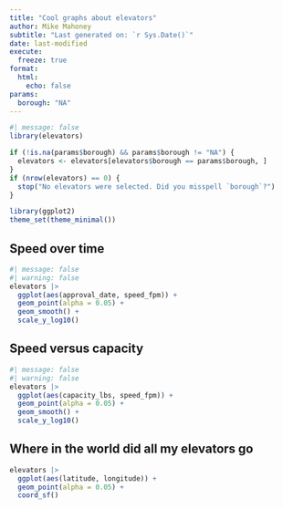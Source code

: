 ```yaml
---
title: "Cool graphs about elevators"
author: Mike Mahoney
subtitle: "Last generated on: `r Sys.Date()`"
date: last-modified
execute:
  freeze: true
format: 
  html: 
    echo: false
params: 
  borough: "NA"
---
```



```r
#| message: false
library(elevators)

if (!is.na(params$borough) && params$borough != "NA") {
  elevators <- elevators[elevators$borough == params$borough, ]
}
if (nrow(elevators) == 0) {
  stop("No elevators were selected. Did you misspell `borough`?")
}

library(ggplot2)
theme_set(theme_minimal())
```

## Speed over time

```r
#| message: false
#| warning: false
elevators |> 
  ggplot(aes(approval_date, speed_fpm)) + 
  geom_point(alpha = 0.05) + 
  geom_smooth() + 
  scale_y_log10()
```

## Speed versus capacity

```r
#| message: false
#| warning: false
elevators |> 
  ggplot(aes(capacity_lbs, speed_fpm)) + 
  geom_point(alpha = 0.05) + 
  geom_smooth() + 
  scale_y_log10()
```

## Where in the world did all my elevators go

```r
elevators |> 
  ggplot(aes(latitude, longitude)) + 
  geom_point(alpha = 0.05) + 
  coord_sf()
```

